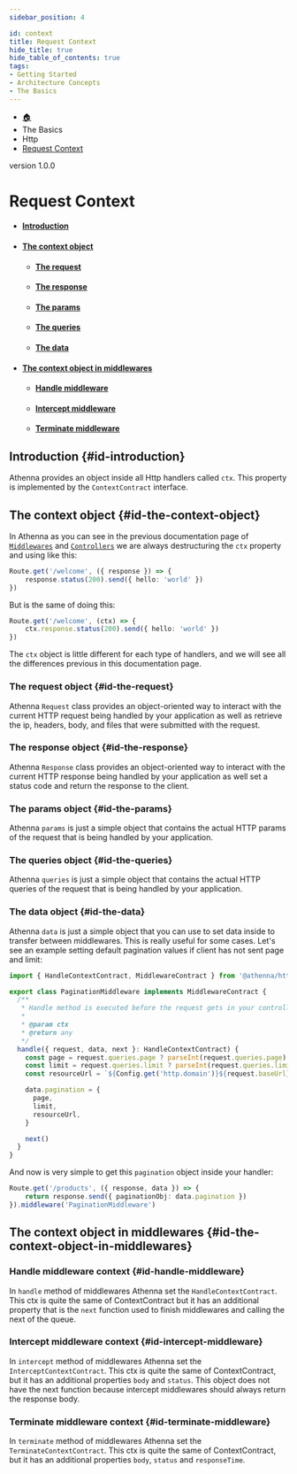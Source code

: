 ```yaml
---
sidebar_position: 4

id: context
title: Request Context
hide_title: true
hide_table_of_contents: true
tags:
- Getting Started
- Architecture Concepts
- The Basics
---
```


<nav aria-label="breadcrumbs">
    <ul class="breadcrumbs">
        <li class="breadcrumbs__item">
            <a class="breadcrumbs__link" href="/">🏠</a>
        </li>
        <li class="breadcrumbs__item">
            <a class="breadcrumbs__link">The Basics</a>
        </li>
        <li class="breadcrumbs__item">
            <a class="breadcrumbs__link">Http</a>
        </li>
        <li class="breadcrumbs__item">
            <a class="breadcrumbs__link" href="/docs/the-basics/http/context">Request Context</a>
        </li>
    </ul>
</nav>

<span class="badge badge--secondary margin-top-bot">version 1.0.0</span>

# Request Context

- #### [Introduction](#id-introduction)
- #### [The context object](#id-the-context-object)
  - #### [The request](#id-the-request)
  - #### [The response](#id-the-response)
  - #### [The params](#id-the-params)
  - #### [The queries](#id-the-queries)
  - #### [The data](#id-the-data)
- #### [The context object in middlewares](#id-the-context-object-in-middlewares)
  - #### [Handle middleware](#id-handle-middleware)
  - #### [Intercept middleware](#id-intercept-middleware)
  - #### [Terminate middleware](#id-terminate-middleware)

## Introduction {#id-introduction}

Athenna provides an object inside all Http handlers called `ctx`. This property is implemented by the `ContextContract`
interface.

## The context object {#id-the-context-object}

In Athenna as you can see in the previous documentation page of [`Middlewares`](/docs/the-basics/http/middlewares) and
[`Controllers`](/docs/the-basics/http/controllers) we are always destructuring the `ctx` property and using like this:

```typescript
Route.get('/welcome', ({ response }) => {
    response.status(200).send({ hello: 'world' })
})
```

But is the same of doing this:

```typescript
Route.get('/welcome', (ctx) => {
    ctx.response.status(200).send({ hello: 'world' })
})
```

The `ctx` object is little different for each type of handlers, and we will see all the differences previous in this
documentation page.

### The request object {#id-the-request}

Athenna `Request` class provides an object-oriented way to interact with the current HTTP request being handled by your
application as well as retrieve the ip, headers, body, and files that were submitted with the request.

### The response object {#id-the-response}

Athenna `Response` class provides an object-oriented way to interact with the current HTTP response being handled by your
application as well set a status code and return the response to the client.

### The params object {#id-the-params}

Athenna `params` is just a simple object that contains the actual HTTP params of the request that is being handled by
your application.

### The queries object {#id-the-queries}

Athenna `queries` is just a simple object that contains the actual HTTP queries of the request that is being handled by
your application.

### The data object {#id-the-data}

Athenna `data` is just a simple object that you can use to set data inside to transfer between middlewares. This is really
useful for some cases. Let's see an example setting default pagination values if client has not sent page and limit:

```typescript
import { HandleContextContract, MiddlewareContract } from '@athenna/http'

export class PaginationMiddleware implements MiddlewareContract {
  /**
   * Handle method is executed before the request gets in your controller.
   *
   * @param ctx
   * @return any
   */
  handle({ request, data, next }: HandleContextContract) {
    const page = request.queries.page ? parseInt(request.queries.page) : 0
    const limit = request.queries.limit ? parseInt(request.queries.limit) : 10
    const resourceUrl = `${Config.get('http.domain')}${request.baseUrl}`

    data.pagination = {
      page,
      limit,
      resourceUrl,
    }

    next()
  }
}
```

And now is very simple to get this `pagination` object inside your handler:

```typescript
Route.get('/products', ({ response, data }) => {
    return response.send({ paginationObj: data.pagination })
}).middleware('PaginationMiddleware')
```

## The context object in middlewares {#id-the-context-object-in-middlewares}

### Handle middleware context {#id-handle-middleware}

In `handle` method of middlewares Athenna set the `HandleContextContract`. This ctx is quite the same of ContextContract
but it has an additional property that is the `next` function used to finish middlewares and calling the next of the queue.

### Intercept middleware context {#id-intercept-middleware}

In `intercept` method of middlewares Athenna set the `InterceptContextContract`. This ctx is quite the same of ContextContract,
but it has an additional properties `body` and `status`. This object does not have the next function because intercept
middlewares should always return the response body.

### Terminate middleware context {#id-terminate-middleware}

In `terminate` method of middlewares Athenna set the `TerminateContextContract`. This ctx is quite the same of ContextContract,
but it has an additional properties `body`, `status` and `responseTime`.


